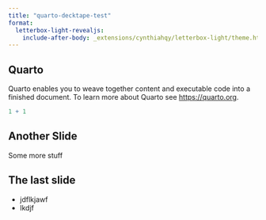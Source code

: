 ```yaml
---
title: "quarto-decktape-test"
format:
  letterbox-light-revealjs:
    include-after-body: _extensions/cynthiahqy/letterbox-light/theme.html
---
```


## Quarto

Quarto enables you to weave together content and executable code into a finished document. To learn more about Quarto see <https://quarto.org>.

```r
1 + 1
```

## Another Slide

Some more stuff

## The last slide

::: incremental
-   jdflkjawf
-   lkdjf
:::
